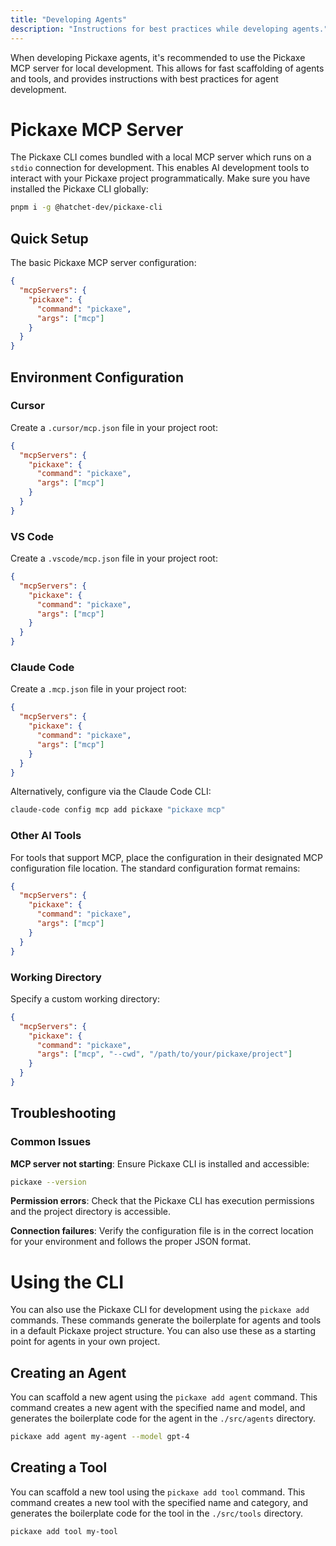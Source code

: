 ```yaml
---
title: "Developing Agents"
description: "Instructions for best practices while developing agents."
---
```


When developing Pickaxe agents, it's recommended to use the Pickaxe MCP server for local development. This allows for fast scaffolding of agents and tools, and provides instructions with best practices for agent development.

# Pickaxe MCP Server

The Pickaxe CLI comes bundled with a local MCP server which runs on a `stdio` connection for development. This enables AI development tools to interact with your Pickaxe project programmatically. Make sure you have installed the Pickaxe CLI globally:

```bash
pnpm i -g @hatchet-dev/pickaxe-cli
```

## Quick Setup

The basic Pickaxe MCP server configuration:

```json
{
  "mcpServers": {
    "pickaxe": {
      "command": "pickaxe",
      "args": ["mcp"]
    }
  }
}
```

## Environment Configuration

### Cursor

Create a `.cursor/mcp.json` file in your project root:

```json
{
  "mcpServers": {
    "pickaxe": {
      "command": "pickaxe",
      "args": ["mcp"]
    }
  }
}
```

### VS Code

Create a `.vscode/mcp.json` file in your project root:

```json
{
  "mcpServers": {
    "pickaxe": {
      "command": "pickaxe",
      "args": ["mcp"]
    }
  }
}
```

### Claude Code

Create a `.mcp.json` file in your project root:

```json
{
  "mcpServers": {
    "pickaxe": {
      "command": "pickaxe",
      "args": ["mcp"]
    }
  }
}
```

Alternatively, configure via the Claude Code CLI:

```bash
claude-code config mcp add pickaxe "pickaxe mcp"
```

### Other AI Tools

For tools that support MCP, place the configuration in their designated MCP configuration file location. The standard configuration format remains:

```json
{
  "mcpServers": {
    "pickaxe": {
      "command": "pickaxe",
      "args": ["mcp"]
    }
  }
}
```

### Working Directory

Specify a custom working directory:

```json
{
  "mcpServers": {
    "pickaxe": {
      "command": "pickaxe",
      "args": ["mcp", "--cwd", "/path/to/your/pickaxe/project"]
    }
  }
}
```

## Troubleshooting

### Common Issues

**MCP server not starting**: Ensure Pickaxe CLI is installed and accessible:

```bash
pickaxe --version
```

**Permission errors**: Check that the Pickaxe CLI has execution permissions and the project directory is accessible.

**Connection failures**: Verify the configuration file is in the correct location for your environment and follows the proper JSON format.

# Using the CLI

You can also use the Pickaxe CLI for development using the `pickaxe add` commands. These commands generate the boilerplate for agents and tools in a default Pickaxe project structure. You can also use these as a starting point for agents in your own project.

## Creating an Agent

You can scaffold a new agent using the `pickaxe add agent` command. This command creates a new agent with the specified name and model, and generates the boilerplate code for the agent in the `./src/agents` directory.

```sh
pickaxe add agent my-agent --model gpt-4
```

## Creating a Tool

You can scaffold a new tool using the `pickaxe add tool` command. This command creates a new tool with the specified name and category, and generates the boilerplate code for the tool in the `./src/tools` directory.

```sh
pickaxe add tool my-tool
```
